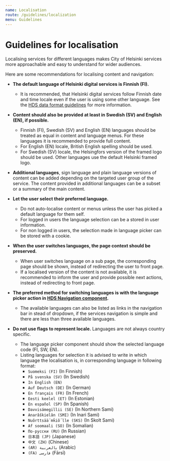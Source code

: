 ```yaml
---
name: Localisation
route: /guidelines/localization
menu: Guidelines
---
```




# Guidelines for localisation
<LargeParagraph>
    Localising services for different languages makes City of Helsinki services more approachable and easy to understand for wider audiences.
</LargeParagraph>

Here are some recommendations for localising content and navigation:

- **The default language of Helsinki digital services is Finnish (FI).**
  - It is recommended, that Helsinki digital services follow Finnish date and time locale even if the user is using some other language. See the [HDS data format guidelines](https://hds.hel.fi/guidelines/data-formats "HDS data format guidelines") for more information.
- **Content should also be provided at least in Swedish (SV) and English (EN), if possible.**
  - Finnish (FI), Swedish (SV) and English (EN) languages should be treated as equal in content and language menus. For these languages it is recommended to provide full content.
  - For English (EN) locale, British English spelling should be used.
  - For Swedish (SV) locale, the Helsingfors version of the framed logo should be used. Other languages use the default Helsinki framed logo.
- **Additional languages**, sign language and plain language versions of content can be added depending on the targeted user group of the service. The content provided in additional languages can be a subset or a summary of the main content.


- **Let the user select their preferred language.**
  - Do not auto-localise content or menus unless the user has picked a default language for them self. 
  - For logged in users the language selection can be a stored in user information.
  - For non logged in users, the selection made in language picker can be stored with a cookie.
- **When the user switches languages, the page context should be preserved.**
  - When user switches language on a sub page, the corresponding page should be shown, instead of redirecting the user to front page.
  - If a localised version of the content is not available, it is recommended to inform the user and provide possible next actions, instead of redirecting to front page.
- **The preferred method for switching languages is with the language picker action in [HDS Navigation component](https://hds.hel.fi/components/navigation "HDS Navigation component documentation").**
  - The available languages can also be listed as links in the navigation bar in stead of dropdown, if the services navigation is simple and there are less than three available languages.
- **Do not use flags to represent locale.** Languages are not always country specific.
  - The language picker component should show the selected language code (FI, SW, EN). 
  - Listing languages for selection it is advised to write in which language the localisation is, in corresponding language in following format:
    - `Suomeksi (FI)` (In Finnish)
    - `På svenska (SV)` (In Swedish)
    - `In English (EN)`
    - `Auf Deutsch (DE)` (In German)
    - `En français (FR)` (In French)
    - `Eesti keelel (ET)` (In Estonian)
    - `En español (SP)` (In Spanish)
    - `Davvisámegillii (SE)` (In Northern Sami)
    - `Anarâškielân (SMI)` (In Inari Sami)
    - `Nuõrttsää´mǩiõ´lle (SKS)` (In Skolt Sami)
    - `Af soomaali (SO)` (In Somalian)
    - `По-русски (RU)` (In Russian)
    - `日本語 (JP)` (Japanese)
    - `中文 (ZH)` (Chinese)
    - `(AR) بالعربية` (Arabic)
    - `(FA) فارسی` (Fārsī)